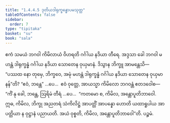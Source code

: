 ```yaml
---
title: "1.4.4.5 ဒုတိယဒါရုက္ခန္ဓောပမသုတ္တ"
tableOfContents: false
sidebar:
  order: 7
type: "tipitaka"
basket: "su"
book: "sala"
---
```



<DynamicBreadcrumb />

<Division number="242" book="sala">

<Paragraph number="1035" book="sala">
ဧကံ သမယံ ဘဂဝါ ကိမိလာယံ ဝိဟရတိ ဂင်္ဂါယ နဒိယာ တီရေ. အဒ္ဒသာ ခေါ ဘဂဝါ မဟန္တံ ဒါရုက္ခန္ဓံ ဂင်္ဂါယ နဒိယာ သောတေန ဝုယှမာနံ. ဒိသွာန ဘိက္ခူ အာမန္တေသိ—  “ပဿထ နော တုမှေ, ဘိက္ခဝေ, အမုံ မဟန္တံ ဒါရုက္ခန္ဓံ ဂင်္ဂါယ နဒိယာ သောတေန ဝုယှမာနန်”တိ? “ဧဝံ, ဘန္တေ” …ပေ…  ဧဝံ ဝုတ္တေ, အာယသ္မာ ကိမိလော ဘဂဝန္တံ ဧတဒဝေါစ—  “ကိံ နု ခေါ, ဘန္တေ, ဩရိမံ တီရံ …ပေ…  “ကတမော စ, ကိမိလ, အန္တောပူတိဘာဝေါ. ဣဓ, ကိမိလ, ဘိက္ခု အညတရံ သံကိလိဋ္ဌံ အာပတ္တိံ အာပန္နော ဟောတိ ယထာရူပါယ အာပတ္တိယာ န ဝုဋ္ဌာနံ ပညာယတိ. အယံ ဝုစ္စတိ, ကိမိလ, အန္တောပူတိဘာဝေါ”တိ.

</Paragraph>
</Division>

<Paragraph number="1036" type="center" book="sala">
ပဉ္စမံ.
</Paragraph>
